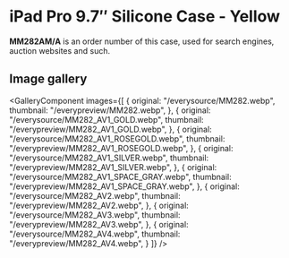 
# iPad Pro 9.7″ Silicone Case - Yellow

<Callout type='info' emoji='👉🏻'>**MM282AM/A** is an order number of this case, used for search engines, auction websites and such.</Callout>

## Image gallery

<GalleryComponent
    images={[
      {
        original: "/everysource/MM282.webp",
        thumbnail: "/everypreview/MM282.webp",
      },
      {
        original: "/everysource/MM282_AV1_GOLD.webp",
        thumbnail: "/everypreview/MM282_AV1_GOLD.webp",
      },
      {
        original: "/everysource/MM282_AV1_ROSEGOLD.webp",
        thumbnail: "/everypreview/MM282_AV1_ROSEGOLD.webp",
      },
      {
        original: "/everysource/MM282_AV1_SILVER.webp",
        thumbnail: "/everypreview/MM282_AV1_SILVER.webp",
      },
      {
        original: "/everysource/MM282_AV1_SPACE_GRAY.webp",
        thumbnail: "/everypreview/MM282_AV1_SPACE_GRAY.webp",
      },
      {
        original: "/everysource/MM282_AV2.webp",
        thumbnail: "/everypreview/MM282_AV2.webp",
      },
      {
        original: "/everysource/MM282_AV3.webp",
        thumbnail: "/everypreview/MM282_AV3.webp",
      },
      {
        original: "/everysource/MM282_AV4.webp",
        thumbnail: "/everypreview/MM282_AV4.webp",
      }
    ]}
  />
